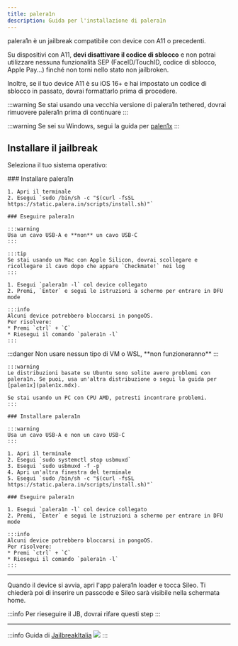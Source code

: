 ```yaml
---
title: palera1n
description: Guida per l'installazione di palera1n
---
```



palera1n è un jailbreak compatibile con device con A11 o precedenti.

Su dispositivi con A11, **devi disattivare il codice di sblocco** e non potrai utilizzare nessuna funzionalità SEP (FaceID/TouchID, codice di sblocco, Apple Pay...) finché non torni nello stato non jailbroken.

Inoltre, se il tuo device A11 è su iOS 16+ e hai impostato un codice di sblocco in passato, dovrai formattarlo prima di procedere.

:::warning
Se stai usando una vecchia versione di palera1n tethered, dovrai rimuovere palera1n prima di continuare
:::

:::warning
Se sei su Windows, segui la guida per [palen1x](palen1x.mdx)
:::

## Installare il jailbreak

Seleziona il tuo sistema operativo:

<Tabs>
  <TabItem value="macOS" label="macOS" default>
    ### Installare palera1n

    1. Apri il terminale
    2. Esegui `sudo /bin/sh -c "$(curl -fsSL https://static.palera.in/scripts/install.sh)"`

    ### Eseguire palera1n

    :::warning
    Usa un cavo USB-A e **non** un cavo USB-C
    :::
    
    :::tip
    Se stai usando un Mac con Apple Silicon, dovrai scollegare e ricollegare il cavo dopo che appare `Checkmate!` nei log
    :::

    1. Esegui `palera1n -l` col device collegato
    2. Premi, `Enter` e segui le istruzioni a schermo per entrare in DFU mode

    :::info
    Alcuni device potrebbero bloccarsi in pongoOS.
    Per risolvere:
    * Premi `ctrl` + `C`
    * Riesegui il comando `palera1n -l`
    :::
  </TabItem>
  <TabItem value="linux" label="Linux">
    :::danger
    Non usare nessun tipo di VM o WSL, **non funzioneranno**
    :::

    :::warning
    Le distribuzioni basate su Ubuntu sono solite avere problemi con palera1n. Se puoi, usa un'altra distribuzione o segui la guida per [palen1x](palen1x.mdx).

    Se stai usando un PC con CPU AMD, potresti incontrare problemi.
    :::

    ### Installare palera1n

    :::warning
    Usa un cavo USB-A e non un cavo USB-C
    :::

    1. Apri il terminale
    2. Esegui `sudo systemctl stop usbmuxd`
    3. Esegui `sudo usbmuxd -f -p`
    4. Apri un'altra finestra del terminale
    5. Esegui `sudo /bin/sh -c "$(curl -fsSL https://static.palera.in/scripts/install.sh)"`

    ### Eseguire palera1n

    1. Esegui `palera1n -l` col device collegato
    2. Premi, `Enter` e segui le istruzioni a schermo per entrare in DFU mode

    :::info
    Alcuni device potrebbero bloccarsi in pongoOS.
    Per risolvere:
    * Premi `ctrl` + `C`
    * Riesegui il comando `palera1n -l`
    :::

  </TabItem>
</Tabs>

---

Quando il device si avvia, apri l'app palera1n loader e tocca Sileo. Ti chiederà poi di inserire un passcode e Sileo sarà visibile nella schermata home.

:::info
Per rieseguire il JB, dovrai rifare questi step
:::

---
:::info
Guida di [JailbreakItalia](https://t.me/JailbreakItalia) ![](https://upload.wikimedia.org/wikipedia/commons/thumb/8/82/Telegram_logo.svg/15px-Telegram_logo.svg.png)
:::